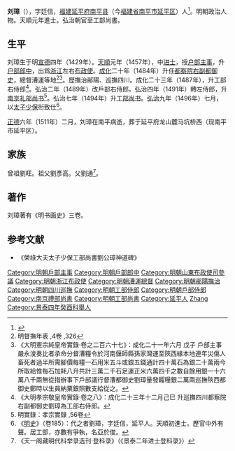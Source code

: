 {{Otheruses|劉璋 (消歧義)|other=同名或類似名的其它條目描述}}
{{明清人物信息框
| 姓名 = 劉璋
| 原名 =
| 圖片名稱 = 
| 圖片大小 = 220px
| 圖片說明 = 
| 最高職務 = 榮祿大夫太子少保工部尚書
| 國家 = 大明
| 爵位 =
| 籍貫 = [[福建|福建]][[延平府|延平府]][[南平縣|南平縣]]
| 族裔 = 
| 字號 = 字廷信
| 室名 = 
| 諡號 = 
| 出生日期 = [[宣德|宣德]]四年（1429年）
| 出生地點 = 
| 逝世日期 = [[正德_(明朝)|正德]]六年（1511年）
| 逝世地點 = 
| 墓葬 =
| 配偶 =
| 親屬 = 
| 出身 = 
*天順元年丁丑科同進士出身
| 經歷 = 
| 著作 =
}}

'''刘璋'''（{{bd|1429年||1511年||Liu劉}}），字廷信，[[福建|福建]][[延平府|延平府]][[南平县|南平县]]（今[[福建省|福建省]][[南平市|南平市]][[延平区|延平区]]）人<ref>{{cite book|author=南平市志编纂委员会|title=南平市志(上下册)|publisher=中华书局|location=北京市|isbn=7-101-01331-7|url=http://www.fjsq.gov.cn/ShowText.asp?ToBook=3221&index=1531&|edition=第1版|accessdate=2011-06-30|date=1994年9月|archive-url=https://web.archive.org/web/20160304113740/http://www.fjsq.gov.cn/ShowText.asp?ToBook=3221&index=1531&|archive-date=2016-03-04|dead-url=yes}}</ref>。明朝政治人物。天順元年進士。弘治朝官至工部尚書。

==生平==
刘璋生于明[[宣德|宣德]]四年（1429年）。[[天顺_(明朝)|天順]]元年（1457年），中[[进士|进士]]，授[[户部|户部]][[主事|主事]]，升[[户部|户部]][[郎中|郎中]]，出爲[[浙江|浙江]]左右[[布政使|布政使]]。[[成化|成化]]二十年（1484年）升任[[都察院|都察院]][[右副都御史|右副都御史]]，總督漕運等地<ref>明督撫年表 ,4卷 ,326</ref><ref>《大明憲宗純皇帝實錄·卷之二百六十七》：成化二十一年六月 戊子 戶部主事嚴永浚奏比者承命分督漕糧令於河南偃師縣孫家灣運至陝西緣本地連年災傷人畜死者過半所需腳價每糧一石用米五斗或銀五錢通計四十萬石為銀二十萬兩今所取給惟每石加耗八升共計三萬二千石足運正米六萬四千之數自餘用銀一十六萬八千兩無從措辦事下戶部議行督漕都御史劉璋量發糶糧銀二萬兩巡撫陝西都御史鄭時以生員納粟銀照數支給從之。</ref>。歷撫治鄖陽、巡撫四川。成化二十三年（1487年），升工部右侍郎<ref>《大明孝宗敬皇帝實錄·卷之八》：成化二十三年十二月己巳 升巡撫四川都察院右副都御史劉璋為工部右侍郎。</ref>。弘治二年（1489年）改戶部右侍郎。弘治四年（1491年）轉左侍郎，升[[南京礼部尚书|南京礼部尚书]]<ref>明實錄：孝宗實錄 ,56卷</ref>。弘治七年（1494年）升[[工部尚书|工部尚书]]。[[弘治_(明朝)|弘治]]九年（1496年）七月，以[[太子少保|太子少保]]衔致仕<ref>《[[明史|明史]]》（卷185）：代之者劉璋，字廷信，延平人。天順初進士。歷官中外有聲。居工部，亦數有爭執，名亞於俊。</ref>。

[[正德_(明朝)|正德]]六年（1511年）二月，刘璋在南平病逝，葬于延平府龙山麓马坑桥西（现南平市延平区）。

==家族==
曾祖劉旺。祖父劉彥高。父劉通<ref>《天一阁藏明代科举录选刊·登科录》（《景泰二年进士登科录》）</ref>。

==著作==
刘璋著有《明书画史》三卷。

==参考文献==
{{wikisource|明史/卷185}}
{{Reflist}}
*《榮祿大夫太子少保工部尚書劉公璋神道碑》

{{start box}}
{{s-off}}
{{succession box|[[賈俊_(明朝)|賈俊]]|[[徐貫|徐貫]]|[[明朝工部尚書|明朝工部尚書]]|1494年-1496年}}
{{end box}}
{{天順元年丁丑科殿試金榜}}
{{規範控制}}
{{DEFAULTSORT:Liu劉}}
[[Category:明朝戶部主事|Category:明朝戶部主事]]
[[Category:明朝戶部郎中|Category:明朝戶部郎中]]
[[Category:明朝山東布政使司參議|Category:明朝山東布政使司參議]]
[[Category:明朝浙江布政使|Category:明朝浙江布政使]]
[[Category:明朝漕運總督|Category:明朝漕運總督]]
[[Category:明朝鄖陽撫治|Category:明朝鄖陽撫治]]
[[Category:明朝四川巡撫|Category:明朝四川巡撫]]
[[Category:明朝工部侍郎|Category:明朝工部侍郎]]
[[Category:明朝戶部侍郎|Category:明朝戶部侍郎]]
[[Category:南京禮部尚書|Category:南京禮部尚書]]
[[Category:明朝工部尚書|Category:明朝工部尚書]]
[[Category:延平人|Category:延平人]]
[[Category:刘姓|Zhang]]
[[Category:景泰四年癸酉科舉人|Category:景泰四年癸酉科舉人]]